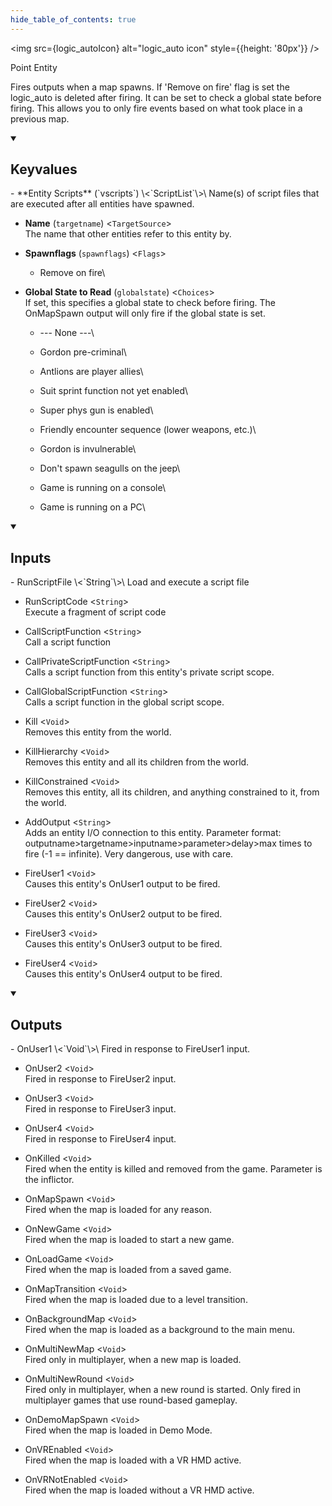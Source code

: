 ```yaml
---
hide_table_of_contents: true
---
```


<!---
!!!!!!
THIS PAGE IS AUTOGENERATED FROM GAME FGD DEFINITIONS!
DO NOT EDIT MANUALLY!
!!!!!!

In order to make edits, you can make an annotation file in /fgd_dump_overrides
-->



<img src={logic_autoIcon} alt="logic_auto icon" style={{height: '80px'}} />

Point Entity

Fires outputs when a map spawns. If 'Remove on fire' flag is set the logic_auto is deleted after firing. It can be set to check a global state before firing. This allows you to only fire events based on what took place in a previous map.

<details open>
<summary><h2>Keyvalues</h2></summary>
- **Entity Scripts** (`vscripts`) \<`ScriptList`\>\
Name(s) of script files that are executed after all entities have spawned.

- **Name** (`targetname`) \<`TargetSource`\>\
The name that other entities refer to this entity by.

- **Spawnflags** (`spawnflags`) \<`Flags`\>
  - Remove on fire\
    


- **Global State to Read** (`globalstate`) \<`Choices`\>\
If set, this specifies a global state to check before firing. The OnMapSpawn output will only fire if the global state is set.
  - --- None ---\
    
  - Gordon pre-criminal\
    
  - Antlions are player allies\
    
  - Suit sprint function not yet enabled\
    
  - Super phys gun is enabled\
    
  - Friendly encounter sequence (lower weapons, etc.)\
    
  - Gordon is invulnerable\
    
  - Don't spawn seagulls on the jeep\
    
  - Game is running on a console\
    
  - Game is running on a PC\
    



 </details>
<details open>
<summary><h2>Inputs</h2></summary>
- RunScriptFile \<`String`\>\
Load and execute a script file

- RunScriptCode \<`String`\>\
Execute a fragment of script code

- CallScriptFunction \<`String`\>\
Call a script function

- CallPrivateScriptFunction \<`String`\>\
Calls a script function from this entity's private script scope.

- CallGlobalScriptFunction \<`String`\>\
Calls a script function in the global script scope.

- Kill \<`Void`\>\
Removes this entity from the world.

- KillHierarchy \<`Void`\>\
Removes this entity and all its children from the world.

- KillConstrained \<`Void`\>\
Removes this entity, all its children, and anything constrained to it, from the world.

- AddOutput \<`String`\>\
Adds an entity I/O connection to this entity. Parameter format: outputname&gt;targetname>inputname&gt;parameter&gt;delay&gt;max times to fire (-1 == infinite). Very dangerous, use with care.

- FireUser1 \<`Void`\>\
Causes this entity's OnUser1 output to be fired.

- FireUser2 \<`Void`\>\
Causes this entity's OnUser2 output to be fired.

- FireUser3 \<`Void`\>\
Causes this entity's OnUser3 output to be fired.

- FireUser4 \<`Void`\>\
Causes this entity's OnUser4 output to be fired.


 </details>
<details open>
<summary><h2>Outputs</h2></summary>
- OnUser1 \<`Void`\>\
Fired in response to FireUser1 input.

- OnUser2 \<`Void`\>\
Fired in response to FireUser2 input.

- OnUser3 \<`Void`\>\
Fired in response to FireUser3 input.

- OnUser4 \<`Void`\>\
Fired in response to FireUser4 input.

- OnKilled \<`Void`\>\
Fired when the entity is killed and removed from the game. Parameter is the inflictor.

- OnMapSpawn \<`Void`\>\
Fired when the map is loaded for any reason.

- OnNewGame \<`Void`\>\
Fired when the map is loaded to start a new game.

- OnLoadGame \<`Void`\>\
Fired when the map is loaded from a saved game.

- OnMapTransition \<`Void`\>\
Fired when the map is loaded due to a level transition.

- OnBackgroundMap \<`Void`\>\
Fired when the map is loaded as a background to the main menu.

- OnMultiNewMap \<`Void`\>\
Fired only in multiplayer, when a new map is loaded.

- OnMultiNewRound \<`Void`\>\
Fired only in multiplayer, when a new round is started. Only fired in multiplayer games that use round-based gameplay.

- OnDemoMapSpawn \<`Void`\>\
Fired when the map is loaded in Demo Mode.

- OnVREnabled \<`Void`\>\
Fired when the map is loaded with a VR HMD active.

- OnVRNotEnabled \<`Void`\>\
Fired when the map is loaded without a VR HMD active.


 </details>